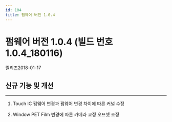 ```yaml
---
id: 104
title: 펌웨어 버전 1.0.4
---
```


# 펌웨어 버전 1.0.4 (빌드 번호1.0.4_180116)

릴리즈<Separator/>2018-01-17

## 신규 기능 및 개선

---

1. Touch IC 펌웨어 변경과 펌웨어 변경 차이에 따른 커널 수정

1. Window PET Film 변경에 따른 카메라 교정 오프셋 조정